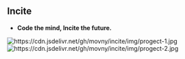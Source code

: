 ==Incite==
*'''Code the mind, Incite the future.'''
[[Image:https://cdn.jsdelivr.net/gh/movny/incite/img/progect-1.jpg]]
[[Image:https://cdn.jsdelivr.net/gh/movny/incite/img/progect-2.jpg]]
